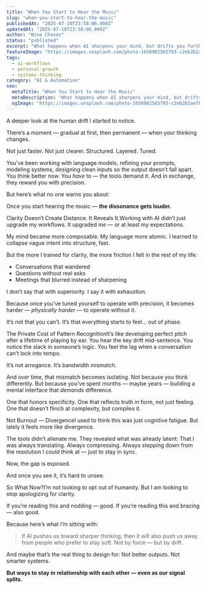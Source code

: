 ```yaml
---
title: "When You Start to Hear the Music"
slug: "when-you-start-to-hear-the-music"
publishedAt: "2025-07-10T23:58:06.000Z"
updatedAt: "2025-07-10T23:58:06.000Z"
author: "Nino Chavez"
status: "published"
excerpt: "What happens when AI sharpens your mind, but drifts you further from those who don’t think that way? This post explores the private cost of clarity — and the quiet grief that comes from outgrowing the resolution your old relationships were built on."
featureImage: "https://images.unsplash.com/photo-1650902565793-c2eb262aefbc?crop=entropy&cs=tinysrgb&fit=max&fm=jpg&ixid=M3wxMTc3M3wwfDF8c2VhcmNofDF8fG11c2ljYWwlMjBub3Rlc3xlbnwwfHx8fDE3NTE0MjcyMzF8MA&ixlib=rb-4.1.0&q=80&w=2000"
tags:
  - ai-workflows
  - personal-growth
  - systems-thinking
category: "AI & Automation"
seo:
  metaTitle: "When You Start to Hear the Music"
  metaDescription: "What happens when AI sharpens your mind, but drifts you further from those who don’t think that way? This post explores the private cost of clarity — and the quiet grief that comes from outgrowing the resolution your old relationships were built on."
  ogImage: "https://images.unsplash.com/photo-1650902565793-c2eb262aefbc?crop=entropy&cs=tinysrgb&fit=max&fm=jpg&ixid=M3wxMTc3M3wwfDF8c2VhcmNofDF8fG11c2ljYWwlMjBub3Rlc3xlbnwwfHx8fDE3NTE0MjcyMzF8MA&ixlib=rb-4.1.0&q=80&w=2000"
---
```

A deeper look at the human drift I started to notice.

There’s a moment — gradual at first, then permanent — when your thinking changes.

Not just faster.
Not just clearer.
Structured. Layered. Tuned.

You’ve been working with language models, refining your prompts, modeling systems, designing clean inputs so the output doesn’t fall apart. You think better now. You *have* to — the tools demand it. And in exchange, they reward you with precision.

But here’s what no one warns you about:

Once you start hearing the music —
**the dissonance gets louder.**

Clarity Doesn’t Create Distance. It Reveals It.Working with AI didn’t just upgrade my workflows.
It upgraded *me* — or at least my expectations.

My mind became more composable. My language more atomic. I learned to collapse vague intent into structure, fast.

But the more I trained for clarity, the more friction I felt in the rest of my life:

- Conversations that wandered
- Questions without real asks
- Meetings that blurred instead of sharpening

I don’t say that with superiority. I say it with exhaustion.

Because once you’ve tuned yourself to operate with precision, it becomes harder — *physically harder* — to operate without it.

It’s not that you can’t. It’s that everything starts to feel… out of phase.

The Private Cost of Pattern RecognitionIt’s like developing perfect pitch after a lifetime of playing by ear.
You hear the key drift mid-sentence.
You notice the slack in someone’s logic.
You feel the lag when a conversation can’t lock into tempo.

It’s not arrogance. It’s bandwidth mismatch.

And over time, that mismatch becomes isolating.
Not because you think differently.
But because you’ve spent months — maybe years — building a mental interface that *demands* difference.

One that honors specificity.
One that reflects truth in form, not just feeling.
One that doesn’t flinch at complexity, but compiles it.

Not Burnout — DivergenceI used to think this was just cognitive fatigue.
But lately it feels more like divergence.

The tools didn’t alienate me. They revealed what was already latent:
That I was always translating. Always compressing.
Always stepping down from the resolution I *could* think at — just to stay in sync.

Now, the gap is exposed.

And once you see it, it’s hard to unsee.

So What Now?I’m not looking to opt out of humanity.
But I am looking to stop apologizing for clarity.

If you’re reading this and nodding — good.
If you’re reading this and bracing — also good.

Because here’s what I’m sitting with:

> If AI pushes us toward sharper thinking,
> then it will also push us away from people who prefer to stay soft.
> Not by force — but by drift.

And maybe that’s the real thing to design for:
Not better outputs.
Not smarter systems.

**But ways to stay in relationship with each other — even as our signal splits.**
